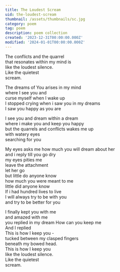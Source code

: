 ```yaml
---
title: The Loudest Scream
uid: the-loudest-scream
thumbnail: /assets/thumbnails/sc.jpg
category: poem
tag: poem 
description: poem collection
created: '2023-12-31T00:00:00.000Z'
modified: '2024-01-01T00:00:00.000Z'
---
```


The conflicts and the quarrel  
that resonates within my mind is  
like the loudest silence.  
Like the quietest  
scream.  

The dreams of You arises in my mind  
where I see you and  
curse myself when I wake up  
I stopped crying when i saw you in my dreams  
I saw you happy as you are  

I see you and dream within a dream  
where i make you and keep you happy  
but the quarrels and conflicts wakes me up  
with watery eyes  
searching for you  

My eyes asks me how much you will dream about her  
and i reply till you go dry  
my eyes pities me  
leave the attachment  
let her go  
but little do anyone know  
how much you were meant to me  
little did anyone know  
If i had hundred lives to live  
I will always try to be with you  
and try to be better for you  

I finally kept you with me  
and amazed with me  
you replied in my dream How can you keep me  
And I replied  
This is how I keep you -  
tucked between my clasped fingers  
beneath my bowed head.  
This is how I keep you  
like the loudest silence.  
Like the quietest  
scream.
